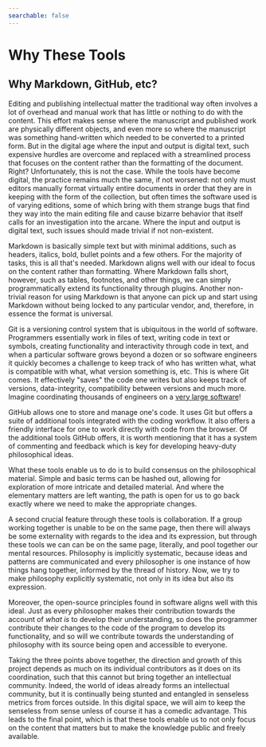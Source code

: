 ```yaml
---
searchable: false
---
```


# Why These Tools

## Why Markdown, GitHub, etc?

Editing and publishing intellectual matter the traditional way often involves a lot of overhead and manual work that has little or nothing to do with the content. This effort makes sense where the manuscript and published work are physically different objects, and even more so where the manuscript was something hand-written which needed to be converted to a printed form. But in the digital age where the input and output is digital text, such expensive hurdles are overcome and replaced with a streamlined process that focuses on the content rather than the formatting of the document. Right? Unfortunately, this is not the case. While the tools have become digital, the practice remains much the same, if not worsened: not only must editors manually format virtually entire documents in order that they are in keeping with the form of the collection, but often times the software used is of varying editions, some of which bring with them strange bugs that find they way into the main editing file and cause bizarre behavior that itself calls for an investigation into the arcane. Where the input and output is digital text, such issues should made trivial if not non-existent.

Markdown is basically simple text but with minimal additions, such as headers, italics, bold, bullet points and a few others. For the majority of tasks, this is all that's needed. Markdown aligns well with our ideal to focus on the content rather than formatting. Where Markdown falls short, however, such as tables, footnotes, and other things, we can simply programmatically extend its functionality through plugins. Another non-trivial reason for using Markdown is that anyone can pick up and start using Markdown without being locked to any particular vendor, and, therefore, in essence the format is universal.

Git is a versioning control system that is ubiquitous in the world of software. Programmers essentially work in files of text, writing code in text or symbols, creating functionality and interactivity through code in text, and when a particular software grows beyond a dozen or so software engineers it quickly becomes a challenge to keep track of who has written what, what is compatible with what, what version something is, etc. This is where Git comes. It effectively "saves" the code one writes but also keeps track of versions, data-integrity, compatibility between versions and much more. Imagine coordinating thousands of engineers on a [very large software](https://github.com/torvalds/linux)!

GitHub allows one to store and manage one's code. It uses Git but offers a suite of additional tools integrated with the coding workflow. It also offers a friendly interface for one to work directly with code from the browser. Of the additional tools GitHub offers, it is worth mentioning that it has a system of commenting and feedback which is key for developing heavy-duty philosophical ideas.

What these tools enable us to do is to build consensus on the philosophical material. Simple and basic terms can be hashed out, allowing for exploration of more intricate and detailed material. And where the elementary matters are left wanting, the path is open for us to go back exactly where we need to make the appropriate changes.

A second crucial feature through these tools is collaboration. If a group working together is unable to be on the same page, then there will always be some externality with regards to the idea and its expression, but through these tools we can can be on the same page, literally, and pool together our mental resources. Philosophy is implicitly systematic, because ideas and patterns are communicated and every philosopher is one instance of how things hang together, informed by the thread of history. Now, we try to make philosophy explicitly systematic, not only in its idea but also its expression.

Moreover, the open-source principles found in software aligns well with this ideal. Just as every philosopher makes their contribution towards the account of _what is_ to develop their understanding, so does the programmer contribute their changes to the code of the program to develop its functionality, and so will we contribute towards the understanding of philosophy with its source being open and accessible to everyone.

Taking the three points above together, the direction and growth of this project depends as much on its individual contributors as it does on its coordination, such that this cannot but bring together an intellectual community. Indeed, the world of ideas already forms an intellectual community, but it is continually being stunted and entangled in senseless metrics from forces outside. In this digital space, we will aim to keep the senseless from sense unless of course it has a comedic advantage. This leads to the final point, which is that these tools enable us to not only focus on the content that matters but to make the knowledge public and freely available.
